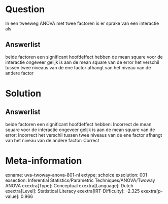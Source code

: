 Question
========

In een tweeweg ANOVA met twee factoren is er sprake van een interactie
als

Answerlist
----------

beide factoren een significant hoofdeffect hebben
de mean square voor de interactie ongeveer gelijk is aan de mean square van de error
het verschil tussen twee niveaus van de ene factor afhangt van het niveau van de andere factor

Solution
========

Answerlist
----------

beide factoren een significant hoofdeffect hebben: Incorrect
de mean square voor de interactie ongeveer gelijk is aan de mean square van de error: Incorrect
het verschil tussen twee niveaus van de ene factor afhangt van het niveau van de andere factor: Correct

Meta-information
================
exname: uva-twoway-anova-801-nl
extype: schoice
exsolution: 001
exsection: Inferential Statistics/Parametric Techniques/ANOVA/Twoway ANOVA
exextra[Type]: Conceptual
exextra[Language]: Dutch
exextra[Level]: Statistical Literacy
exextra[IRT-Difficulty]: -2.325
exextra[p-value]: 0.966
